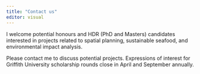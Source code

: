 ```yaml
---
title: "Contact us"
editor: visual
---
```


I welcome potential honours and HDR (PhD and Masters) candidates interested in projects related to spatial planning, sustainable seafood, and environmental impact analysis.

Please contact me to discuss potential projects. Expressions of interest for Griffith University scholarship rounds close in April and September annually.
